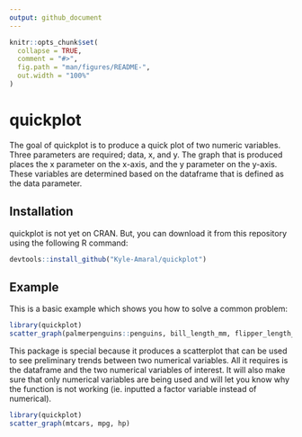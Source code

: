 ```yaml
---
output: github_document
---
```


<!-- README.md is generated from README.Rmd. Please edit that file -->

```r
knitr::opts_chunk$set(
  collapse = TRUE,
  comment = "#>",
  fig.path = "man/figures/README-",
  out.width = "100%"
)
```

# quickplot

<!-- badges: start -->
<!-- badges: end -->

The goal of quickplot is to produce a quick plot of two numeric variables. Three parameters are required; data, x, and y. The graph that is produced places the x parameter on the x-axis, and the y parameter on the y-axis. These variables are determined based on the dataframe that is defined as the data parameter. 


## Installation

quickplot is not yet on CRAN. But, you can download it from this repository using the following R command:

``` r
devtools::install_github("Kyle-Amaral/quickplot")
```

## Example

This is a basic example which shows you how to solve a common problem:

```r
library(quickplot)
scatter_graph(palmerpenguins::penguins, bill_length_mm, flipper_length_mm)
```

This package is special because it produces a scatterplot that can be used to see preliminary trends between two numerical variables. All it requires is the dataframe and the two numerical variables of interest. It will also make sure that only numerical variables are being used and will let you know why the function is not working (ie. inputted a factor variable instead of numerical).

```r
library(quickplot)
scatter_graph(mtcars, mpg, hp)
```
